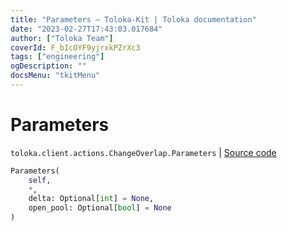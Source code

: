 ```yaml
---
title: "Parameters — Toloka-Kit | Toloka documentation"
date: "2023-02-27T17:43:03.017684"
author: ["Toloka Team"]
coverId: F_bIcOYF9yjrxkPZrXc3
tags: ["engineering"]
ogDescription: ""
docsMenu: "tkitMenu"
---
```


# Parameters
`toloka.client.actions.ChangeOverlap.Parameters` | [Source code](https://github.com/Toloka/toloka-kit/blob/v1.1.4/src/client/actions.py#L154)

```python
Parameters(
    self,
    *,
    delta: Optional[int] = None,
    open_pool: Optional[bool] = None
)
```